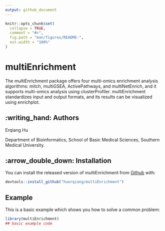 ---
output: github_document
---

<!-- README.md is generated from README.Rmd. Please edit that file -->

```{r, include = FALSE}
knitr::opts_chunk$set(
  collapse = TRUE,
  comment = "#>",
  fig.path = "man/figures/README-",
  out.width = "100%"
)
```


# multiEnrichment

<!-- badges: start -->
<!-- badges: end -->

The multiEnrichment package offers four multi-omics enrichment analysis algorithms: mitch, multiGSEA, ActivePathways, and multiNetEnrich, and it supports multi-omics analysis using clusterProfiler. multiEnrichment standardizes input and output formats, and its results can be visualized using enrichplot.


## :writing_hand: Authors
Erqiang Hu

 Department of Bioinformatics, School of Basic Medical Sciences, Southern Medical University.


## :arrow\_double\_down: Installation


You can install the released version of multiEnrichment from [Github](https://github.com/huerqiang/multiEnrichment/tree/master) with:

``` r
devtools::install_github("huerqiang/multiEnrichment")
```

## Example

This is a basic example which shows you how to solve a common problem:

```{r message=FALSE, warning=FALSE}
library(multiEnrichment)
## basic example code
```
